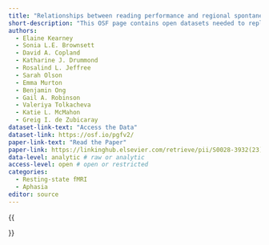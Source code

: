 ```yaml
---
title: "Relationships between reading performance and regional spontaneous brain activity following surgical removal of primary left-hemisphere tumors: A resting-state fMRI study"
short-description: "This OSF page contains open datasets needed to replicate the primary outcomes for the study “Relationships between reading performance and regional spontaneous brain activity following surgical removal of primary left-hemisphere tumors: A resting-state fMRI study”."
authors:
  - Elaine Kearney
  - Sonia L.E. Brownsett
  - David A. Copland 
  - Katharine J. Drummond 
  - Rosalind L. Jeffree 
  - Sarah Olson
  - Emma Murton 
  - Benjamin Ong
  - Gail A. Robinson
  - Valeriya Tolkacheva
  - Katie L. McMahon
  - Greig I. de Zubicaray
dataset-link-text: "Access the Data"
dataset-link: https://osf.io/pgfv2/
paper-link-text: "Read the Paper"
paper-link: https://linkinghub.elsevier.com/retrieve/pii/S0028-3932(23)00165-3
data-level: analytic # raw or analytic
access-level: open # open or restricted
categories:
  - Resting-state fMRI
  - Aphasia
editor: source
---
```


{{<meta short-description>}}
